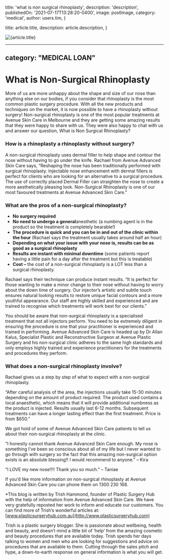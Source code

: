 
  title: 'what is non surgical rhinoplasty',
  description: 'description',
  publishedOn: '2021-07-17T13:28:20-0400',
  image: postImage,
  category: 'medical',
  author: users.tim,
}

  title: article.title,
  description: article.description,
}


<Image src={postImage} alt={article.title} />

---
category: "MEDICAL LOAN"
---

# What is Non-Surgical Rhinoplasty

More of us are more unhappy about the shape and size of our nose than anything else on our bodies, if you consider that rhinoplasty is the most common plastic surgery procedure. With all the new products and techniques on the market, it is now possible to have a rhinoplasty without surgery! Non-surgical rhinoplasty is one of the most popular treatments at Avenue Skin Care in Melbourne and they are getting some amazing results that they were happy to share with us. They were also happy to chat with us and answer our question, What is Non Surgical Rhinoplasty?

### How is a rhinoplasty a rhinoplasty without surgery?

A non-surgical rhinoplasty uses dermal filler to help shape and contour the nose without having to go under the knife. Rachael from Avenue Advanced Skin Care says, “Reshaping the nose has been traditionally performed with surgical rhinoplasty. Injectable nose enhancement with dermal fillers is perfect for clients who are looking for an alternative to a surgical procedure. The use of correctly placed Dermal Filler can straighten the nose to create a more aesthetically pleasing look. Non-Surgical Rhinoplasty is one of our most favoured treatments at Avenue Advanced Skin Care.”

### What are the pros of a non-surgical rhinoplasty?

- **No surgery required**
- **No need to undergo a general**anesthetic (a numbing agent is in the product so the treatment is completely bearable!)
- **The procedure is quick and you can be in and out of the clinic within the hour** (Rachael says the treatment usually takes around half an hour)
- **Depending on what your issue with your nose is, results can be as good as a surgical rhinoplasty**
- **Results are instant with minimal downtime** (some patients report having a little pain for a day after the treatment but this is treatable)
- **Cost –** the cost of a non-surgical rhinoplasty is a LOT less than a surgical rhinoplasty.

Rachael says their technique can produce instant results. “It is perfect for those wanting to make a minor change to their nose without having to worry about the down time of surgery. Our injector’s artistic and subtle touch ensures natural looking results to restore unique facial contours and a more youthful appearance. Our staff are highly skilled and experienced and are trained to recognise which treatments will work best for our clients.”

You should be aware that non-surgical rhinoplasty is a specialised treatment that not all injectors perform. You need to be extremely diligent in ensuring the procedure is one that your practitioner is experienced and trained in performing. Avenue Advanced Skin Care is headed up by Dr Allan Kalus, Specialist Plastic and Reconstructive Surgeon at Avenue Plastic Surgery and his non-surgical clinic adheres to the same high standards and only employs highly trained and experience practitioners for the treatments and procedures they perform.

### What does a non-surgical rhinoplasty involve?

Rachael gives us a step by step of what to expect with a non-surgical rhinoplasty.

“After careful analysis of the area, the injections usually take 15-30 minutes depending on the amount of product required. The product used contains a local anaesthetic, which means that it will provide additional numbness as the product is injected. Results usually last 6-12 months. Subsequent treatments can have a longer lasting effect than the first treatment. Price is from $650.”

We got hold of some of Avenue Advanced Skin Care patients to tell us about their non-surgical rhinoplasty at the clinic.

“I honestly cannot thank Avenue Advanced Skin Care enough. My nose is something I’ve been so conscious about all of my life but I never wanted to go through with surgery so the fact that this amazing non-surgical option exists is an absolute blessing!! I would recommend to anyone.” – Kira

“I LOVE my new nose!!!! Thank you so much.” – Taniae

If you’d like more information on non-surgical rhinoplasty at Avenue Advanced Skin Care you can phone them on 1300 230 168.

\*This blog is written by Trish Hammond, founder of Plastic Surgery Hub with the help of information from Avenue Advanced Skin Care. We have very gratefully reposted her work to inform and educate our customers. You can find more of Trish’s wonderful articles at: [www.plasticsurgeryhub.com.au](http://www.plasticsurgeryhub.com)

Trish is a plastic surgery blogger. She is passionate about wellbeing, health and beauty, and doesn’t mind a little bit of ‘help’ from the amazing cosmetic and beauty procedures that are available today. Trish spends her days talking to women and men who are looking for suggestions and advice on procedures that are available to them. Cutting through the sales pitch and hype, a down-to-earth response on general information is what you will get.
